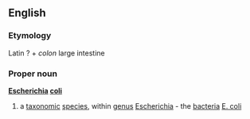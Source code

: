 ==English==
===Etymology===
Latin ? + ''colon'' large intestine
===Proper noun===
{{wikipedia}}
'''[[Escherichia]] [[coli]]'''
#a [[taxonomic]] [[species]], within [[genus]] [[Escherichia]] - the [[bacteria]] [[E. coli]]
{{wikispecies}}